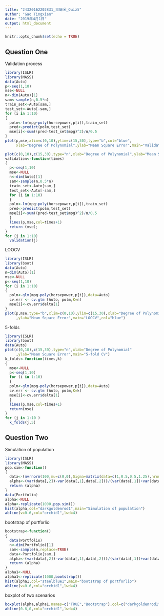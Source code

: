 ```yaml
---
title: "24320162202831_高庭闲_Quiz5"
author: "Gao Tingxian"
date: "2019年4月1日"
output: html_document
---
```


```r
knitr::opts_chunk$set(echo = TRUE)
```

## Question One
Validation process
```r
library(ISLR)
library(MASS)
data(Auto)
p<-seq(1,10)
mse<-NULL
n<-dim(Auto)[1]
sam<-sample(n,0.5*n)
train_set<-Auto[sam,]
test_set<-Auto[-sam,]
for (i in 1:10)
{
  polm<-lm(mpg~poly(horsepower,p[i]),train_set)
  pred<-predict(polm,test_set)
  mse[i]<-sum((pred-test_set$mpg)^2)/n/0.5
}
plot(p,mse,xlim=c(0,10),ylim=c(15,30),type="b",col="blue",
     xlab="Degree of Polynomial",ylab="Mean Square Error",main="Validation Process")

```



```r
plot(c(0,10),c(15,30),type="n",xlab="Degree of Polynomial",ylab="Mean Square Error",main="Validation Process")
validation<-function(times)
{
  p<-seq(1,10)
  mse<-NULL
  n<-dim(Auto)[1]
  sam<-sample(n,0.5*n)
  train_set<-Auto[sam,]
  test_set<-Auto[-sam,]
  for (i in 1:10)
  {
  polm<-lm(mpg~poly(horsepower,p[i]),train_set)
  pred<-predict(polm,test_set)
  mse[i]<-sum((pred-test_set$mpg)^2)/n/0.5
  }
  lines(p,mse,col=times+1)
  return (mse);
}
for (j in 1:10)
  validation(j)

```


LOOCV
```r
library(ISLR)
library(boot)
data(Auto)
n=dim(Auto)[1]
mse<-NULL
p<-seq(1,10)
for (i in 1:10)
{
  polm<-glm(mpg~poly(horsepower,p[i]),data=Auto)
  cv.err <- cv.glm (Auto, polm,K=n)
  mse[i]<-cv.err$delta[1]
}
plot(p,mse,type="b",xlim=c(0,10),ylim=c(15,30),xlab="Degree of Polynomial"
     ,ylab="Mean Square Error",main="LOOCV",col="blue")

```



5-folds
```r
library(ISLR)
library(boot)
data(Auto)
plot(c(0,10),c(15,30),type="n",xlab="Degree of Polynomial"
     ,ylab="Mean Square Error",main="5-fold CV")
k_folds<-function(times,k)
{
  mse<-NULL
  p<-seq(1,10)
  for (i in 1:10)
  {
  polm<-glm(mpg~poly(horsepower,p[i]),data=Auto)
  cv.err <- cv.glm (Auto, polm,K=k)
  mse[i]<-cv.err$delta[1]
  }
  lines(p,mse,col=times+1)
  return(mse)
}
for (j in 1:10 )
  k_folds(j,5)
```


## Question Two
Simulation of population
```r
library(ISLR)
library(MASS)
pop.sim<-function()
{
  data<-(mvrnorm(100,mu=c(0,0),Sigma=matrix(data=c(1,0.5,0.5,1.25),nrow=2)))
  alpha<-(var(data[,2])-var(data[,1],data[,2]))/(var(data[,1])+var(data[,2])-2*var(data[,1],data[,2]))
  return (alpha)
}
data(Portfolio)
alpha<-NULL
alpha<-replicate(1000,pop.sim())
hist(alpha,col="darkgoldenrod1",main="Simulation of population")
abline(v=0.6,col="orchid1",lwd=4)
```



bootstrap of portforlio
```r
bootstrap<-function()
{
  data(Portfolio)
  n<-dim(Portfolio)[1]
  sam<-sample(n,replace=TRUE)
  data<-Portfolio[sam,]
  alpha<-(var(data[,2])-var(data[,1],data[,2]))/(var(data[,1])+var(data[,2])-2*var(data[,1],data[,2]))
  return (alpha)
}
alpha1<-NULL
alpha1<-replicate(1000,bootstrap())
hist(alpha1,col="steelblue1",main="bootstrap of portforlio")
abline(v=0.6,col="orchid1",lwd=4)
```


boxplot of two scenarios
```r
boxplot(alpha,alpha1,names=c("TRUE","Bootstrap"),col=c("darkgoldenrod1","steelblue1"),main="boxplot of two scenarios")
abline(0.6,0,col="orchid1",lwd=4)
```














